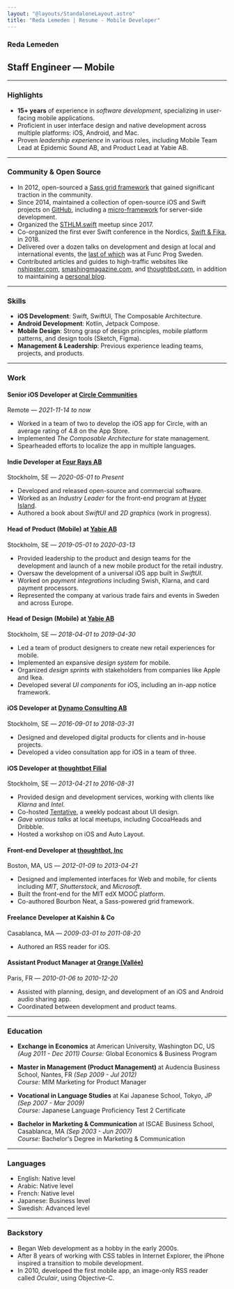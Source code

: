 ```yaml
---
layout: "@layouts/StandaloneLayout.astro"
title: "Reda Lemeden | Resume - Mobile Developer"
---
```


### Reda Lemeden

## Staff Engineer — Mobile

---

<div class="
  prose-sm
  md:columns-2
  md:gap-x-10
  prose-h3:mt-0
  prose-h3:mb-4
  prose-hr:mb-8
">

### Highlights

- **15+ years** of experience in _software development_, specializing in
  user-facing mobile applications.
- Proficient in user interface design and native development across multiple
  platforms: iOS, Android, and Mac.
- Proven _leadership experience_ in various roles, including Mobile Team Lead at
  Epidemic Sound AB, and Product Lead at Yabie AB.

---

### Community & Open Source

- In 2012, open-sourced a [Sass grid
  framework](https://github.com/thoughtbot/neat) that gained significant
  traction in the community.
- Since 2014, maintained a collection of open-source iOS and Swift projects on
  [GitHub](https://github.com/kaishin), including a
  [micro-framework](https://github.com/swift-glide/glide) for server-side
  development.
- Organized the [STHLM.swift](https://www.meetup.com/STHLM-swift/) meetup since 2017.
- Co-organized the first ever Swift conference in the Nordics, [Swift &
  Fika](https://2018.swiftandfika.com), in 2018.
- Delivered over a dozen talks on development and design at local and
  international events, the [last of
  which](https://www.youtube.com/watch?v=6VsrFZKe3jg) was at Func Prog Sweden.
- Contributed articles and guides to high-traffic websites like
  [nshipster.com](https://nshipster.com/uistackview/),
  [smashingmagazine.com](https://www.smashingmagazine.com/2012/08/towards-retina-web/),
  and [thoughtbot.com](https://thoughtbot.com/blog/authors/reda-lemeden), in
  addition to maintaining a [personal blog](https://redalemeden.com/blog).

---

### Skills

- **iOS Development**: Swift, SwiftUI, The Composable Architecture.
- **Android Development**: Kotlin, Jetpack Compose.
- **Mobile Design**: Strong grasp of design principles, mobile platform
  patterns, and design tools (Sketch, Figma).
- **Management & Leadership**: Previous experience leading teams, projects, and
  products.

---

### Work

#### Senior iOS Developer at [Circle Communities](https://circle.so)

Remote — _2021-11-14 to now_

- Worked in a team of two to develop the iOS app for Circle, with an average
  rating of 4.8 on the App Store.
- Implemented _The Composable Architecture_ for state management.
- Spearheaded efforts to localize the app in multiple languages.

#### Indie Developer at [Four Rays AB](https://4rays.net)

Stockholm, SE — _2020-05-01 to Present_

- Developed and released open-source and commercial software.
- Worked as an _Industry Leader_ for the front-end program at [Hyper
  Island](https://hyperisland.com).
- Authored a book about _SwiftUI_ and _2D graphics_ (work in progress).

#### Head of Product (Mobile) at [Yabie AB](https://yabie.com/en/)

Stockholm, SE — _2019-05-01 to 2020-03-13_

- Provided leadership to the product and design teams for the development and
  launch of a new mobile product for the retail industry.
- Oversaw the development of a universal iOS app built in _SwiftUI_.
- Worked on _payment integrations_ including Swish, Klarna, and card payment
  processors.
- Represented the company at various trade fairs and events in Sweden and across
  Europe.

#### Head of Design (Mobile) at [Yabie AB](https://yabie.com/en/)

Stockholm, SE — _2018-04-01 to 2019-04-30_

<div class="break-inside-avoid-column">

- Led a team of product designers to create new retail experiences for mobile.
- Implemented an expansive _design system_ for mobile.
- Organized _design
  sprints_ with stakeholders from companies like Apple and Ikea.
- Developed several _UI components_ for iOS, including an in-app notice framework.

</div>

#### iOS Developer at [Dynamo Consulting AB](https://www.linkedin.com/company/dynamo-consulting-ab/about/)

Stockholm, SE — _2016-09-01 to 2018-03-31_

- Designed and developed digital products for clients and in-house projects.
- Developed a video consultation app for iOS in a team of three.

#### iOS Developer at [thoughtbot Filial](https://thoughtbot.com)

Stockholm, SE — _2013-04-21 to 2016-08-31_

- Provided design and development services, working with clients like _Klarna_
  and _Intel_.
- Co-hosted [Tentative](https://www.tentative.fm), a weekly podcast about UI
  design.
- _Gave various talks_ at local meetups, including CocoaHeads and Dribbble.
- Hosted a workshop on iOS and Auto Layout.

#### Front-end Developer at [thoughtbot, Inc](http://thoughtbot.com)

Boston, MA, US — _2012-01-09 to 2013-04-21_

- Designed and implemented interfaces for Web and mobile, for clients including
  _MIT_, _Shutterstock_, and _Microsoft_.
- Built the front-end for the MIT edX MOOC platform.
- Co-authored Bourbon Neat, a Sass-powered grid framework.

#### Freelance Developer at Kaishin & Co

Casablanca, MA — _2009-03-01 to 2011-08-20_

- Authored an RSS reader for iOS.

#### Assistant Product Manager at [Orange (Vallée)](http://www.orange.com)

Paris, FR — _2010-01-06 to 2010-12-20_

- Assisted with planning, design, and development of an iOS and Android audio
  sharing app.
- Coordinated between development and product teams.

---

### Education

- **Exchange in Economics** at American University, Washington DC, US
  _(Aug 2011 - Dec 2011)_
  _Course:_ Global Economics & Business Program

- **Master in Management (Product Management)** at Audencia Business School,
  Nantes, FR _(Sep 2009 - Jul 2012)_  
  _Course:_ MIM Marketing for Product Manager

- **Vocational in Language Studies** at Kai Japanese School, Tokyo, JP _(Sep
  2007 - Mar 2009)_  
  _Course:_ Japanese Language Proficiency Test 2 Certificate

- **Bachelor in Marketing & Communication** at ISCAE Business School,
  Casablanca, MA _(Sep 2003 - Jun 2007)_  
  _Course:_ Bachelor's Degree in Marketing & Communication

---

### Languages

- English: Native level
- Arabic: Native level
- French: Native level
- Japanese: Business level
- Swedish: Advanced level

---

### Backstory

- Began Web development as a hobby in the early 2000s.
- After 8 years of working with CSS tables in Internet Explorer, the iPhone
  inspired a transition to mobile development.
- In 2010, developed the first mobile app, an image-only RSS reader called
  _Oculair_, using Objective-C.

</div>
